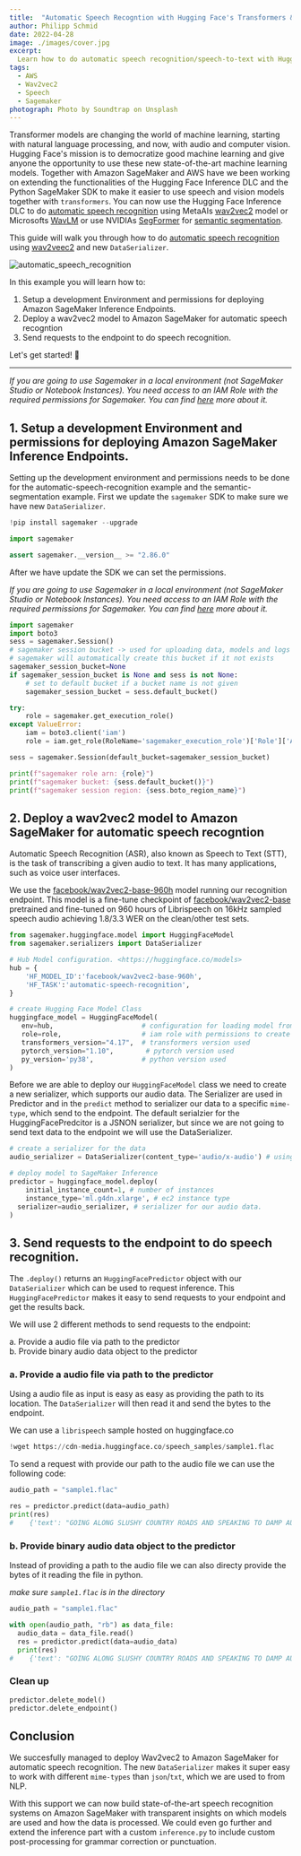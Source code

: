 ```yaml
---
title:  "Automatic Speech Recogntion with Hugging Face's Transformers & Amazon SageMaker"
author: Philipp Schmid
date: 2022-04-28
image: ./images/cover.jpg
excerpt:
  Learn how to do automatic speech recognition/speech-to-text with Hugging Face Transformers, Wav2vec2 and Amazon SageMaker.
tags:
  - AWS
  - Wav2vec2
  - Speech
  - Sagemaker
photograph: Photo by Soundtrap on Unsplash
---
```


Transformer models are changing the world of machine learning, starting with natural language processing, and now, with audio and computer vision.  Hugging Face's mission is to democratize good machine learning and give anyone the opportunity to use these new state-of-the-art machine learning models. 
Together with Amazon SageMaker and AWS have we been working on extending the functionalities of the Hugging Face Inference DLC and the Python SageMaker SDK to make it easier to use speech and vision models together with `transformers`. 
You can now use the Hugging Face Inference DLC to do [automatic speech recognition](https://huggingface.co/tasks/automatic-speech-recognition) using MetaAIs [wav2vec2](https://arxiv.org/abs/2006.11477) model or Microsofts [WavLM](https://arxiv.org/abs/2110.13900) or use NVIDIAs [SegFormer](https://arxiv.org/abs/2105.15203) for [semantic segmentation](https://huggingface.co/tasks/image-segmentation).


This guide will walk you through how to do [automatic speech recognition](https://huggingface.co/tasks/automatic-speech-recognition) using [wav2veec2](https://huggingface.co/facebook/wav2vec2-base-960h) and new `DataSerializer`.

![automatic_speech_recognition](images/automatic_speech_recognition.png)


In this example you will learn how to: 

1. Setup a development Environment and permissions for deploying Amazon SageMaker Inference Endpoints.
2. Deploy a wav2vec2 model to Amazon SageMaker for automatic speech recogntion
3. Send requests to the endpoint to do speech recognition.
   
Let's get started! 🚀

---

*If you are going to use Sagemaker in a local environment (not SageMaker Studio or Notebook Instances). You need access to an IAM Role with the required permissions for Sagemaker. You can find [here](https://docs.aws.amazon.com/sagemaker/latest/dg/sagemaker-roles.html) more about it.*


## 1. Setup a development Environment and permissions for deploying Amazon SageMaker Inference Endpoints.

Setting up the development environment and permissions needs to be done for the automatic-speech-recognition example and the semantic-segmentation example. First we update the `sagemaker` SDK to make sure we have new `DataSerializer`. 



```python
!pip install sagemaker --upgrade

import sagemaker

assert sagemaker.__version__ >= "2.86.0"
```

After we have update the SDK we can set the permissions.

_If you are going to use Sagemaker in a local environment (not SageMaker Studio or Notebook Instances). You need access to an IAM Role with the required permissions for Sagemaker. You can find [here](https://docs.aws.amazon.com/sagemaker/latest/dg/sagemaker-roles.html) more about it._


```python
import sagemaker
import boto3
sess = sagemaker.Session()
# sagemaker session bucket -> used for uploading data, models and logs
# sagemaker will automatically create this bucket if it not exists
sagemaker_session_bucket=None
if sagemaker_session_bucket is None and sess is not None:
    # set to default bucket if a bucket name is not given
    sagemaker_session_bucket = sess.default_bucket()

try:
    role = sagemaker.get_execution_role()
except ValueError:
    iam = boto3.client('iam')
    role = iam.get_role(RoleName='sagemaker_execution_role')['Role']['Arn']

sess = sagemaker.Session(default_bucket=sagemaker_session_bucket)

print(f"sagemaker role arn: {role}")
print(f"sagemaker bucket: {sess.default_bucket()}")
print(f"sagemaker session region: {sess.boto_region_name}")
```

## 2. Deploy a wav2vec2 model to Amazon SageMaker for automatic speech recogntion


Automatic Speech Recognition (ASR), also known as Speech to Text (STT), is the task of transcribing a given audio to text. It has many applications, such as voice user interfaces.

We use the [facebook/wav2vec2-base-960h](https://huggingface.co/facebook/wav2vec2-base-960h) model running our recognition endpoint. This model is a fine-tune checkpoint of [facebook/wav2vec2-base](https://huggingface.co/facebook/wav2vec2-base) pretrained and fine-tuned on 960 hours of Librispeech on 16kHz sampled speech audio achieving 1.8/3.3 WER on the clean/other test sets.



```python
from sagemaker.huggingface.model import HuggingFaceModel
from sagemaker.serializers import DataSerializer

# Hub Model configuration. <https://huggingface.co/models>
hub = {
    'HF_MODEL_ID':'facebook/wav2vec2-base-960h',
    'HF_TASK':'automatic-speech-recognition',
}

# create Hugging Face Model Class
huggingface_model = HuggingFaceModel(
   env=hub,                      # configuration for loading model from Hub
   role=role,                    # iam role with permissions to create an Endpoint
   transformers_version="4.17",  # transformers version used
   pytorch_version="1.10",        # pytorch version used
   py_version='py38',            # python version used
)

```

Before we are able to deploy our `HuggingFaceModel` class we need to create a new serializer, which supports our audio data. The Serializer are used in Predictor and in the `predict` method to serializer our data to a specific `mime-type`, which send to the endpoint. The default serialzier for the HuggingFacePredcitor is a JSNON serializer, but since we are not going to send text data to the endpoint we will use the DataSerializer.


```python
# create a serializer for the data
audio_serializer = DataSerializer(content_type='audio/x-audio') # using x-audio to support multiple audio formats

# deploy model to SageMaker Inference
predictor = huggingface_model.deploy(
	initial_instance_count=1, # number of instances
	instance_type='ml.g4dn.xlarge', # ec2 instance type
  serializer=audio_serializer, # serializer for our audio data.
)
```

## 3. Send requests to the endpoint to do speech recognition.

The `.deploy()` returns an `HuggingFacePredictor` object with our `DataSerializer` which can be used to request inference. This `HuggingFacePredictor` makes it easy to send requests to your endpoint and get the results back.

We will use 2 different methods to send requests to the endpoint:

a. Provide a audio file via path to the predictor  
b. Provide binary audio data object to the predictor  


### a. Provide a audio file via path to the predictor

Using a audio file as input is easy as easy as providing the path to its location. The `DataSerializer` will then read it and send the bytes to the endpoint. 

We can use a `librispeech` sample hosted on huggingface.co


```python
!wget https://cdn-media.huggingface.co/speech_samples/sample1.flac
```

To send a request with provide our path to the audio file we can use the following code:


```python
audio_path = "sample1.flac"

res = predictor.predict(data=audio_path)
print(res)
#    {'text': "GOING ALONG SLUSHY COUNTRY ROADS AND SPEAKING TO DAMP AUDIENCES IN DRAUGHTY SCHOOL ROOMS DAY AFTER DAY FOR A FORTNIGHT HE'LL HAVE TO PUT IN AN APPEARANCE AT SOME PLACE OF WORSHIP ON SUNDAY MORNING AND HE CAN COME TO US IMMEDIATELY AFTERWARDS"}
```

### b. Provide binary audio data object to the predictor

Instead of providing a path to the audio file we can also directy provide the bytes of it reading the file in python.


_make sure `sample1.flac` is in the directory_


```python
audio_path = "sample1.flac"

with open(audio_path, "rb") as data_file:
  audio_data = data_file.read()
  res = predictor.predict(data=audio_data)
  print(res)
#    {'text': "GOING ALONG SLUSHY COUNTRY ROADS AND SPEAKING TO DAMP AUDIENCES IN DRAUGHTY SCHOOL ROOMS DAY AFTER DAY FOR A FORTNIGHT HE'LL HAVE TO PUT IN AN APPEARANCE AT SOME PLACE OF WORSHIP ON SUNDAY MORNING AND HE CAN COME TO US IMMEDIATELY AFTERWARDS"}
```


### Clean up


```python
predictor.delete_model()
predictor.delete_endpoint()
```

## Conclusion

We succesfully managed to deploy Wav2vec2 to Amazon SageMaker for automatic speech recognition. The new `DataSerializer` makes it super easy to work with different `mime-types` than `json`/`txt`, which we are used to from NLP.  

With this support we can now build state-of-the-art speech recognition systems on Amazon SageMaker with transparent insights on which models are used and how the data is processed. We could even go further and extend the inference part with a custom `inference.py` to include custom post-processing for grammar correction or punctuation.